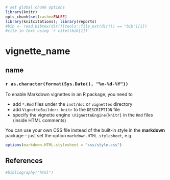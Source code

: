 <!--
%\VignetteEngine{knitr}
%\VignetteIndexEntry{A Markdown Vignette with knitr}
-->

```r
# set global chunk options
library(knitr)
opts_chunk$set(cache=FALSE)
library(knitcitations); library(reports)
#bib <- read.bibtex(dir()[tools::file_ext(dir()) == "bib"][1])
#cite in text using `r citet(bib[1])`
```
# vignette_name 
## name
### `r as.character(format(Sys.Date(), "%m-%d-%Y"))`

To enable Markdown vignettes in an R package, you need to

- add `*.Rmd` files under the `inst/doc` or `vignettes` directory
- add `VignetteBuilder: knitr` to the `DESCRIPTION` file
- specify the vignette engine `\VignetteEngine{knitr}` in the `Rmd` files (inside HTML comments)

You can use your own CSS file instead of the built-in style in the **markdown** package -- just set the option `markdown.HTML.stylesheet`, e.g.

```r
options(markdown.HTML.stylesheet = "css/style.css")
```

## References
```r
#bibliography("html") 
```
